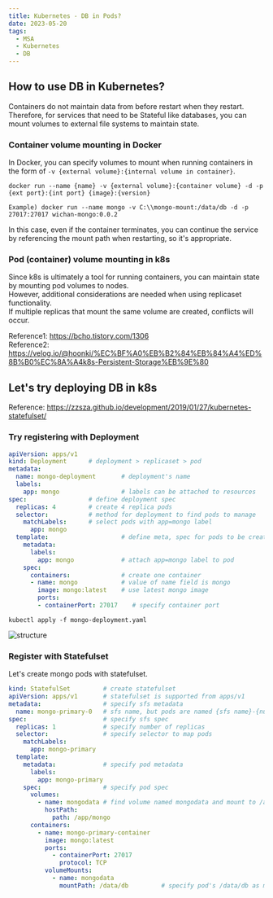 ```yaml
---
title: Kubernetes - DB in Pods?
date: 2023-05-20
tags:
  - MSA
  - Kubernetes
  - DB
---
```


## How to use DB in Kubernetes?
Containers do not maintain data from before restart when they restart.  
Therefore, for services that need to be Stateful like databases, you can mount volumes to external file systems to maintain state.  

### Container volume mounting in Docker
In Docker, you can specify volumes to mount when running containers in the form of `-v {external volume}:{internal volume in container}`.
```
docker run --name {name} -v {external volume}:{container volume} -d -p {ext port}:{int port} {image}:{version}

Example) docker run --name mongo -v C:\\mongo-mount:/data/db -d -p 27017:27017 wichan-mongo:0.0.2
```  

In this case, even if the container terminates, you can continue the service by referencing the mount path when restarting, so it's appropriate.  

### Pod (container) volume mounting in k8s
Since k8s is ultimately a tool for running containers, you can maintain state by mounting pod volumes to nodes.  
However, additional considerations are needed when using replicaset functionality.  
If multiple replicas that mount the same volume are created, conflicts will occur.  

Reference1: https://bcho.tistory.com/1306  
Reference2: https://velog.io/@hoonki/%EC%BF%A0%EB%B2%84%EB%84%A4%ED%8B%B0%EC%8A%A4k8s-Persistent-Storage%EB%9E%80

## Let's try deploying DB in k8s
Reference: https://zzsza.github.io/development/2019/01/27/kubernetes-statefulset/  

### Try registering with Deployment
``` yaml
apiVersion: apps/v1
kind: Deployment      # deployment > replicaset > pod
metadata:
  name: mongo-deployment       # deployment's name
  labels:
    app: mongo                 # labels can be attached to resources
spec:                 # define deployment spec
  replicas: 4         # create 4 replica pods
  selector:           # method for deployment to find pods to manage
    matchLabels:      # select pods with app=mongo label
      app: mongo
  template:                    # define meta, spec for pods to be created
    metadata:
      labels:
        app: mongo             # attach app=mongo label to pod
    spec:
      containers:              # create one container
      - name: mongo            # value of name field is mongo
        image: mongo:latest    # use latest mongo image
        ports:
        - containerPort: 27017    # specify container port
```
```
kubectl apply -f mongo-deployment.yaml
```
![structure](/images/k8s/0522_pods.png)  

### Register with Statefulset
Let's create mongo pods with statefulset.   
``` yaml
kind: StatefulSet         # create statefulset
apiVersion: apps/v1       # statefulset is supported from apps/v1
metadata:                 # specify sfs metadata
  name: mongo-primary-0   # sfs name, but pods are named {sfs name}-{number} when created
spec:                     # specify sfs spec
  replicas: 1             # specify number of replicas
  selector:               # specify selector to map pods
    matchLabels:
      app: mongo-primary
  template:               
    metadata:             # specify pod metadata
      labels:
        app: mongo-primary
    spec:                 # specify pod spec
      volumes:
        - name: mongodata # find volume named mongodata and mount to /app/mongo on node
          hostPath:
            path: /app/mongo
      containers:
        - name: mongo-primary-container
          image: mongo:latest
          ports:
            - containerPort: 27017
              protocol: TCP
          volumeMounts:
            - name: mongodata
              mountPath: /data/db         # specify pod's /data/db as mongodata name
```
